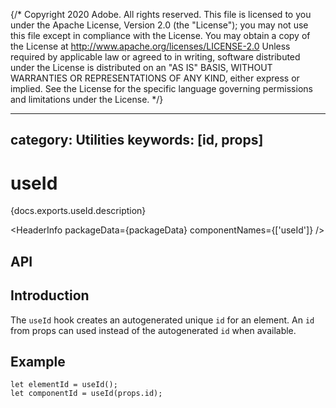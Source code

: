 {/* Copyright 2020 Adobe. All rights reserved.
This file is licensed to you under the Apache License, Version 2.0 (the "License");
you may not use this file except in compliance with the License. You may obtain a copy
of the License at http://www.apache.org/licenses/LICENSE-2.0
Unless required by applicable law or agreed to in writing, software distributed under
the License is distributed on an "AS IS" BASIS, WITHOUT WARRANTIES OR REPRESENTATIONS
OF ANY KIND, either express or implied. See the License for the specific language
governing permissions and limitations under the License. */}



---
category: Utilities
keywords: [id, props]
---

# useId

<PageDescription>{docs.exports.useId.description}</PageDescription>

<HeaderInfo
  packageData={packageData}
  componentNames={['useId']} />

## API

<FunctionAPI function={docs.exports.useId} links={docs.links} />

## Introduction

The `useId` hook creates an autogenerated unique `id` for an element. An `id`
from props can used instead of the autogenerated `id` when available.

## Example

```tsx
let elementId = useId();
let componentId = useId(props.id);
```
